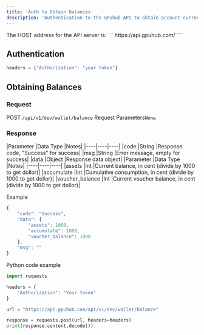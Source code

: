 ```yaml
---
title: 'Auth to Obtain Balances'
description: 'Authentication to the GPuhub API to obtain account current balances and other information'
---
```

<Note>
The HOST address for the API server is:
```
https://api.gpuhub.com/
```
</Note>

## Authentication

```javascript
headers = {"Authorization": "your token"}
```
## Obtaining Balances

### Request

POST ```/api/v1/dev/wallet/balance``` Request Parameters```None```

### Response
<Tabs>
  <Tab title="Response Parameters">
    |Parameter	|Data Type	|Notes|
    |----|----|----|
    |code	|String	|Response code, "Success" for success|
    |msg	|String	|Error message, empty for success|
    |data	|Object	|Response data object|
  </Tab>
  <Tab title="Response Object Parameters">
    |Parameter	|Data Type	|Notes|
    |----|----|----|
    |assets	|Int	|Current balance, in cent (divide by 1000 to get dollor)|
    |accumulate	|Int	|Cumulative consumption, in cent (divide by 1000 to get dollor)|
    |voucher_balance	|Int	|Current voucher balance, in cent (divide by 1000 to get dollor)|
  </Tab>
</Tabs>

Example


```javascript javascript
{
    "code": "Success",
    "data": {
        "assets": 1000,
        "accumulate": 1000,
        "voucher_balance": 1000
    },
    "msg": ""
}
```
Python code example

```python python
import requests

headers = {
    "Authorization": "Your token"
}

url = "https://api.gpuhub.com/api/v1/dev/wallet/balance"

response = requests.post(url, headers=headers)
print(response.content.decode())
```

